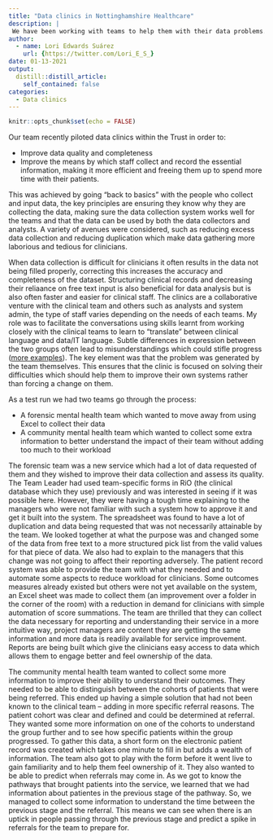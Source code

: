 ```yaml
---
title: "Data clinics in Nottinghamshire Healthcare"
description: |
 We have been working with teams to help them with their data problems. This post describes some of the clinics and what has come about as a result of this work.
author:
  - name: Lori Edwards Suárez
    url: {https://twitter.com/Lori_E_S_}
date: 01-13-2021
output:
  distill::distill_article:
    self_contained: false
categories:
  - Data clinics    
---
```


```r
knitr::opts_chunk$set(echo = FALSE)
```

Our team recently piloted data clinics within the Trust in order to:

* Improve data quality and completeness 
* Improve the means by which staff collect and record the essential information, making it more efficient and freeing them up to spend more time with their patients.

This was achieved by going "back to basics" with the people who collect and input data, the key principles are ensuring they know why they are collecting the data, making sure the data collection system works well for the teams and that the data can be used by both the data collectors and analysts. A variety of avenues were considered, such as reducing excess data collection and reducing duplication which make data gathering more laborious and tedious for clinicians. 

When data collection is difficult for clinicians it often results in the data not being filled properly, correcting this increases the accuracy and completeness of the dataset. Structuring clinical records and decreasing their reliaance on free text input is also beneficial for data analysis but is also often faster and easier for clinical staff. The clinics are a collaborative venture with the clinical team and others such as analysts and system admin, the type of staff varies depending on the needs of each teams. My role was to facilitate the conversations using skills learnt from working closely with the clinical teams to learn to "translate" between clinical language and data/IT language. Subtle differences in expression between the two groups often lead to misunderstandings which could stifle progress ([more examples](https://analystinthewild.wordpress.com/2020/08/09/lost-in-translation/)). The key element was that the problem was generated by the team themselves. This ensures that the clinic is focused on solving their difficulties which should help them to improve their own systems rather than forcing a change on them.

As a test run we had two teams go through the process:

* A forensic mental health team which wanted to move away from using Excel to collect their data 
* A community mental health team which wanted to collect some extra information to better understand the impact of their team without adding too much to their workload

The forensic team was a new service which had a lot of data requested of them and they wished to improve their data collection and assess its quality. The Team Leader had used team-specific forms in RiO (the clinical database which they use) previously and was interested in seeing if it was possible here. However, they were having a tough time explaining to the managers who were not familiar with such a system how to approve it and get it built into the system. The spreadsheet was found to have a lot of duplication and data being requested that was not necessarily attainable by the team. We looked together at what the purpose was and changed some of the data from free text to a more structured pick list from the valid values for that piece of data. We also had to explain to the managers that this change was not going to affect their reporting adversely. The patient record system was able to provide the team with what they needed and to automate some aspects to reduce workload for clinicians. Some outcomes measures already existed but others were not yet available on the system, an Excel sheet was made to collect them (an improvement over a folder in the corner of the room) with a reduction in demand for clinicians with simple automation of score summations. The team are thrilled that they can collect the data necessary for reporting and understanding their service in a more intuitive way, project managers are content they are getting the same information and more data is readily available for service improvement. Reports are being built which give the clinicians easy access to data which allows them to engage better and feel ownership of the data.

The community mental health team wanted to collect some more information to improve their ability to understand their outcomes. They needed to be able to distinguish between the cohorts of patients that were being referred. This ended up having a simple solution that had not been known to the clinical team – adding in more specific referral reasons. The patient cohort was clear and defined and could be determined at referral. They wanted some more information on one of the cohorts to understand the group further and to see how specific patients within the group progressed. To gather this data, a short form on the electronic patient record was created which takes one minute to fill in but adds a wealth of information. The team also got to play with the form before it went live to gain familiarity and to help them feel ownership of it. They also wanted to be able to predict when referrals may come in. As we got to know the pathways that brought patients into the service, we learned that we had information about patientes in the previous stage of the pathway. So, we managed to collect some information to understand the time between the previous stage and the referral. This means we can see when there is an uptick in people passing through the previous stage and predict a spike in referrals for the team to prepare for.
